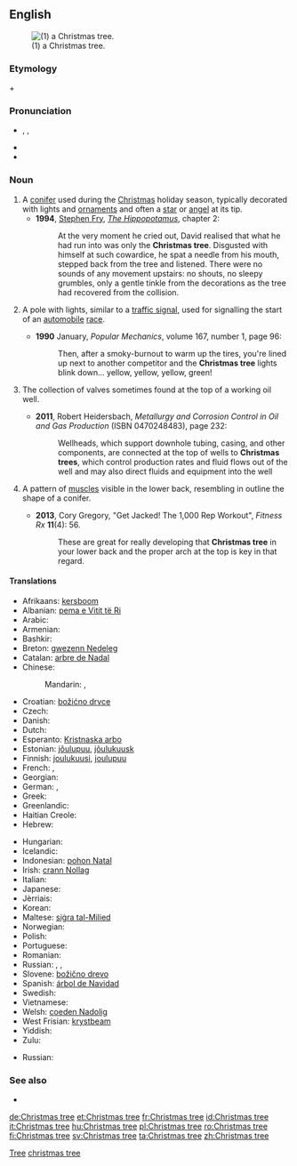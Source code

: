 ==English==
[[File:ArbolNavidad.jpg|thumb|(1) a Christmas tree.]]

===Etymology===
{{term|Christmas}} + {{term|tree}}

===Pronunciation===
* {{enPR|krĭsʹməstrē}}, {{IPA|/ˈkrɪsməs triː/}}, {{X-SAMPA|/"krIsm@stri:/}}
* {{audio|En-ca-Christmas_tree.ogg|Audio (CA)}}
* {{audio|En-it-Christmas tree.oga|Audio (Italy)}}

===Noun===
{{en-noun|head=[[Christmas]] [[tree]]}}

# A [[conifer]] used during the [[Christmas]] holiday season, typically decorated with lights and [[ornament]]s and often a [[star]] or [[angel]] at its tip.
#* '''1994''', [[w:Stephen Fry|Stephen Fry]], ''[[w:The Hippopotamus|The Hippopotamus]]'', chapter 2:
#*: At the very moment he cried out, David realised that what he had run into was only the '''Christmas tree'''. Disgusted with himself at such cowardice, he spat a needle from his mouth, stepped back from the tree and listened. There were no sounds of any movement upstairs: no shouts, no sleepy grumbles, only a gentle tinkle from the decorations as the tree had recovered from the collision.
# {{context|racing}} A pole with lights, similar to a [[traffic signal]], used for signalling the start of an [[automobile]] [[race]].
#* '''1990''' January, ''Popular Mechanics'', volume 167, number 1, page 96:
#*: Then, after a smoky-burnout to warm up the tires, you're lined up next to another competitor and the '''Christmas tree''' lights blink down... yellow, yellow, yellow, green!
# {{context|oil industry|_|jargon}} The collection of valves sometimes found at the top of a working oil well.
#* '''2011''', Robert Heidersbach, ''Metallurgy and Corrosion Control in Oil and Gas Production'' (ISBN 0470248483), page 232:
#*: Wellheads, which support downhole tubing, casing, and other components, are connected at the top of wells to '''Christmas trees''', which control production rates and fluid flows out of the well and may also direct fluids and equipment into the well
# {{context|bodybuilding}} A pattern of [[muscle]]s visible in the lower back, resembling in outline the shape of a conifer.
#* '''2013''', Cory Gregory, "Get Jacked! The 1,000 Rep Workout", ''Fitness Rx'' '''11'''(4): 56.
#*: These are great for really developing that '''Christmas tree''' in your lower back and the proper arch at the top is key in that regard.

====Translations====
{{trans-top|a tree used during the Christmas holiday season}}
* Afrikaans: [[kersboom]]
* Albanian: [[pema e Vitit të Ri]]
* Arabic: {{t-|ar|شجرة الميلاد|f|tr=shájarat al-milaad|sc=Arab}}
* Armenian: {{t-|hy|տոնածառ|tr=tonaçaṙ}}
* Bashkir: {{t+|ba|шыршы|tr=šïršï|sc=Cyrl}}
* Breton: [[gwezenn Nedeleg]] {{f}}
* Catalan: [[arbre de Nadal]]
* Chinese:
*: Mandarin: {{t|cmn|耶誕樹|sc=Hani}}, {{t|cmn|耶诞树|tr=Yēdànshù|sc=Hani}}
* Croatian: [[božićno drvce]]
* Czech: {{t-|cs|vánoční stromeček|m}}
* Danish: {{t+|da|juletræ|n}}
* Dutch: {{t+|nl|kerstboom|m}}
* Esperanto: [[Kristnaska arbo]]
* Estonian: [[jõulupuu]], [[jõulukuusk]]
* Finnish: [[joulukuusi]], [[joulupuu]]
* French: {{t+|fr|arbre de Noël|m}}, {{t+|fr|sapin de Noël|m}}
* Georgian: {{t+|ka|საშობაო ნაძვის ხე|tr=sašobao najvis xe|sc=Geor}}
* German: {{t+|de|Weihnachtsbaum|m}}, {{t-|de|Christbaum|m}}
* Greek: {{t-|el|δένδρο των Χριστουγέννων|n|tr=dhendron ton Khristuyénnon}}
* Greenlandic: {{t-|kl|orpik}}
* Haitian Creole: {{tø|ht|abdenwel}}
* Hebrew: {{t-|he|עץ חג המולד|sc=Hebr}}
{{trans-mid}}
* Hungarian: {{t+|hu|karácsonyfa}}
* Icelandic: {{t+|is|jólatré|n}}
* Indonesian: [[pohon Natal]]
* Irish: [[crann Nollag]]
* Italian: {{t+|it|albero di Natale|m}}
* Japanese: {{t+|ja|クリスマスツリー|tr=kurisumasutsurī}}
* Jèrriais: {{tø|roa-jer|arbre d'Noué|m}}
* Korean: {{t-|ko|크리스마스 트리|tr=keuriseumaseu teuri|sc=Kore}}
* Maltese: [[siġra tal-Milied]]
* Norwegian: {{t-|no|juletre|n}}
* Polish: {{t+|pl|choinka|f}}
* Portuguese: {{t+|pt|árvore de Natal|f}}
* Romanian: {{t+|ro|pom de Crăciun}}
* Russian: {{t+|ru|ёлка|f|tr=jólka|sc=Cyrl}}, {{t+|ru|новогодняя ёлка|f|tr=novogódnjaja jólka|sc=Cyrl}}, {{t-|ru|рождественская ёлка|f|tr=roždéstvenskaja jólka|sc=Cyrl}}
* Slovene: [[božično drevo]] {{n}}
* Spanish: [[árbol de Navidad]] {{m}}
* Swedish: {{t+|sv|julgran}}
* Vietnamese: {{t-|vi|cây Nô-en}}
* Welsh: [[coeden Nadolig]]
* West Frisian: [[krystbeam]]
* Yiddish: {{t-|yi|ניטלבוים|m|tr=nitlboym|sc=Hebr}}
* Zulu: {{t-|zu|Isihlahla sikakhisimuzi}}
{{trans-bottom}}

{{trans-top|a pole with lights}}
{{trans-mid}}
{{trans-bottom}}

{{trans-top|the collection of valves}}
* Russian: {{t+|ru|фонтанная арматура|f|tr=fontánnaya armatúra|sc=Cyrl}}
{{trans-mid}}
{{trans-bottom}}

{{trans-top|pattern of muscles}}
{{trans-mid}}
{{trans-bottom}}

===See also===
* {{pedia}}

[[Category:en:Christmas|Tree]]
[[Category:en:Trees|christmas tree]]

[[de:Christmas tree]]
[[et:Christmas tree]]
[[fr:Christmas tree]]
[[id:Christmas tree]]
[[it:Christmas tree]]
[[hu:Christmas tree]]
[[pl:Christmas tree]]
[[ro:Christmas tree]]
[[fi:Christmas tree]]
[[sv:Christmas tree]]
[[ta:Christmas tree]]
[[zh:Christmas tree]]
